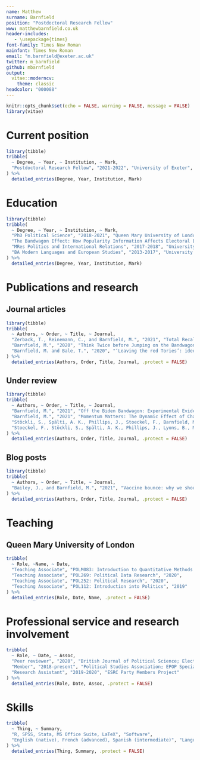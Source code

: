 ```yaml
---
name: Matthew
surname: Barnfield
position: "Postdoctoral Research Fellow"
www: matthewbarnfield.co.uk
header-includes: 
   - \usepackage{times}
font-family: Times New Roman
mainfont: Times New Roman
email: "m.barnfield@exeter.ac.uk"
twitter: m_barnfield
github: mbarnfield
output: 
  vitae::moderncv:
    theme: classic
headcolor: "000088"
---
```


```r
knitr::opts_chunk$set(echo = FALSE, warning = FALSE, message = FALSE)
library(vitae)
```

# Current position

```r
library(tibble)
tribble(
  ~ Degree, ~ Year, ~ Institution, ~ Mark,
  "Postdoctoral Research Fellow", "2021-2022", "University of Exeter", "College of Social Sciences & International Studies"
) %>% 
  detailed_entries(Degree, Year, Institution, Mark)
```

# Education

```r
library(tibble)
tribble(
  ~ Degree, ~ Year, ~ Institution, ~ Mark,
  "PhD Political Science", "2018-2021", "Queen Mary University of London", "supervised by Professor Philip Cowley and Dr Javier Sajuria, examined by Professor Shaun Bowler (UC Riverside) and Dr James Strong. Funded by a +3 ESRC studentship",
  "The Bandwagon Effect: How Popularity Information Affects Electoral Expectations and Voting Behaviour",  "Thesis title", "", "",
  "MRes Politics and International Relations", "2017-2018", "University of Bath", "supervised by Dr Peter Allen and Dr Aurelien Mondon. Awarded with Distinction",
  "BA Modern Languages and European Studies", "2013-2017", "University of Bath", "First-class Hons. Awarded Gordon Horner Prize for highest overall performance"
) %>% 
  detailed_entries(Degree, Year, Institution, Mark)
```

# Publications and research

## Journal articles

```r
library(tibble)
tribble(
  ~ Authors, ~ Order, ~ Title, ~ Journal,
  "Zerback, T., Reinemann, C., and Barnfield, M.", "2021", "Total Recall? Examining the accuracy of poll recall during an election campaign", "\\href{https://www.tandfonline.com/doi/full/10.1080/15205436.2021.1936559}{Mass Communication and Society}",
  "Barnfield, M.", "2020", "Think Twice before Jumping on the Bandwagon: Clarifying Concepts in Research on the Bandwagon Effect", "\\href{https://journals.sagepub.com/doi/full/10.1177/1478929919870691}{Political Studies Review}",
  "Barnfield, M. and Bale, T.", "2020", "‘Leaving the red Tories’: ideology, leaders, and why party members quit", "\\href{https://journals.sagepub.com/doi/full/10.1177/1354068820962035}{Party Politics}"
) %>% 
  detailed_entries(Authors, Order, Title, Journal, .protect = FALSE)


```

## Under review 

```r
library(tibble)
tribble(
  ~ Authors, ~ Order, ~ Title, ~ Journal,
  "Barnfield, M.", "2021", "Off the Biden Bandwagon: Experimental Evidence on the Effects of State Polls in the 2020 U.S. Presidential Election", "Under Review",
  "Barnfield, M.", "2021", "Momentum Matters: The Dynamic Effect of Changes in Vote Intention Polls on Electoral Expectations", "Under Review",
  "Stöckli, S., Spälti, A. K., Phillips, J., Stoeckel, F., Barnfield, M., Thompson, J., Lyons, B., Mérola, V., Szewach, P., and Reifler, J.", "2021", "Which vaccine attributes foster vaccine uptake? A cross-country conjoint experiment", "Under Review",
  "Stoeckel, F., Stöckli, S., Spälti, A. K., Phillips, J., Lyons, B., Mérola, V., Reifler, J., Barnfield, M., and Szewach, P.", "2021", "Stamping the vaccine passport? Public support for lifting COVID-19 related restrictions for vaccinated citizens in France, Germany, and Sweden", "Under Review"
) %>% 
  detailed_entries(Authors, Order, Title, Journal, .protect = FALSE)


```


## Blog posts

```r
library(tibble)
tribble(
  ~ Authors, ~ Order, ~ Title, ~ Journal,
  "Bailey, J., and Barnfield, M.", "2021", "Vaccine bounce: why we should take it with a pinch of salt", "\\href{https://ukandeu.ac.uk/vaccine-bounce-why-we-should-take-it-with-a-pinch-of-salt/}{UK in a Changing Europe}"
) %>% 
  detailed_entries(Authors, Order, Title, Journal, .protect = FALSE)


```


# Teaching

## Queen Mary University of London

```r
tribble(
  ~ Role, ~Name, ~ Date,
  "Teaching Associate", "POLM083: Introduction to Quantitative Methods (Postgraduate)", "2020-2021", 
  "Teaching Associate", "POL269: Political Data Research", "2020",
  "Teaching Associate", "POL252: Political Research", "2020",
  "Teaching Associate", "POL112: Introduction into Politics", "2019"
) %>% 
  detailed_entries(Role, Date, Name, .protect = FALSE)


```   


# Professional service and research involvement

```r
tribble(
  ~ Role, ~ Date, ~ Assoc,
  "Peer reviewer", "2020", "British Journal of Political Science; Electoral Studies",
  "Member", "2018-present", "Political Studies Association; EPOP Specialist Group",
  "Research Assistant", "2019-2020", "ESRC Party Members Project"
) %>% 
  detailed_entries(Role, Date, Assoc, .protect = FALSE)


``` 


# Skills

```r
tribble(
  ~ Thing, ~ Summary,
  "R, SPSS, Stata, MS Office Suite, LaTeX", "Software", 
  "English (native), French (advanced), Spanish (intermediate)", "Languages"
) %>% 
  detailed_entries(Thing, Summary, .protect = FALSE)


``` 


